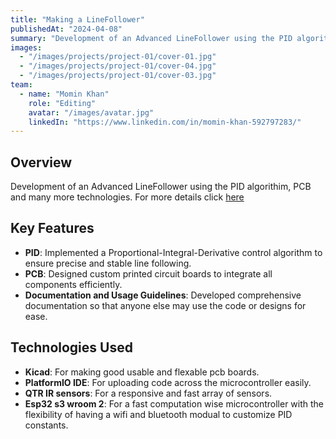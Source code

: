 ```yaml
---
title: "Making a LineFollower"
publishedAt: "2024-04-08"
summary: "Development of an Advanced LineFollower using the PID algorithim, PCB and many more technologies."
images:
  - "/images/projects/project-01/cover-01.jpg"
  - "/images/projects/project-01/cover-04.jpg"
  - "/images/projects/project-01/cover-03.jpg"
team:
  - name: "Momin Khan"
    role: "Editing"
    avatar: "/images/avatar.jpg"
    linkedIn: "https://www.linkedin.com/in/momin-khan-592797283/"
---
```


## Overview

Development of an Advanced LineFollower using the PID algorithim, PCB and many more technologies. For more details click <a href="https://github.com/Licnex/Line-Follower">here </a>

## Key Features

- **PID**: Implemented a Proportional-Integral-Derivative control algorithm to ensure precise and stable line following.
- **PCB**: Designed custom printed circuit boards to integrate all components efficiently.
- **Documentation and Usage Guidelines**: Developed comprehensive documentation so that anyone else may use the code or designs for ease.

## Technologies Used

- **Kicad**: For making good usable and flexable pcb boards.
- **PlatformIO IDE**: For uploading code across the microcontroller easily.
- **QTR IR sensors**: For a responsive and fast array of sensors.  
- **Esp32 s3 wroom 2**: For a fast computation wise microcontroller with the flexibility of having a wifi and bluetooth modual to customize PID constants.